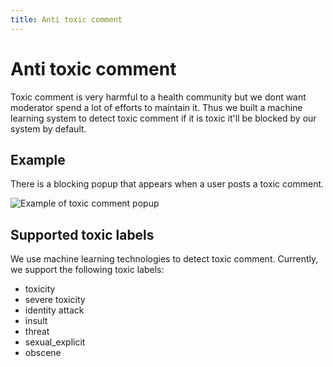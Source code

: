 ```yaml
---
title: Anti toxic comment
---
```


# Anti toxic comment

Toxic comment is very harmful to a health community but we dont want moderator spend a lot of efforts to maintain it. Thus we built a machine learning system to detect toxic comment if it is toxic it'll be blocked by our system by default.

## Example

There is a blocking popup that appears when a user posts a toxic comment.

![Example of toxic comment popup](/images/docs/features/anti-toxic-comment/example.png)

## Supported toxic labels

We use machine learning technologies to detect toxic comment. Currently, we support the following toxic labels:

- toxicity
- severe toxicity
- identity attack
- insult
- threat
- sexual_explicit
- obscene
